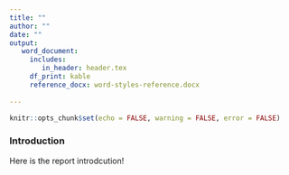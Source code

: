 ```yaml
---
title: ""
author: ""
date: ""
output: 
   word_document:
     includes:
        in_header: header.tex 
     df_print: kable
     reference_docx: word-styles-reference.docx
     
---
```


```r
knitr::opts_chunk$set(echo = FALSE, warning = FALSE, error = FALSE)
```

### Introduction

Here is the report introdcution!

